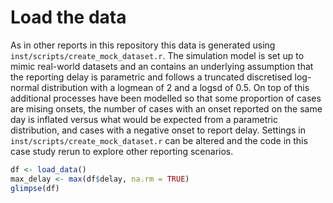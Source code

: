 # Load the data

As in other reports in this repository this data is generated using `inst/scripts/create_mock_dataset.r`. The simulation model is set up to mimic real-world datasets and an contains an underlying assumption that the reporting delay is parametric and follows a truncated discretised log-normal distribution with a logmean of 2 and a logsd of 0.5. On top of this additional processes have been modelled so that some proportion of cases are mising onsets, the number of cases with an onset reported on the same day is inflated versus what would be expected from a parametric distribution, and cases with a negative onset to report delay. Settings in `inst/scripts/create_mock_dataset.r` can be altered and the code in this case study rerun to explore other reporting scenarios.

```r
df <- load_data()
max_delay <- max(df$delay, na.rm = TRUE)
glimpse(df)
```


